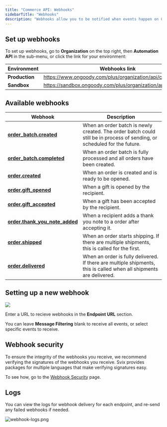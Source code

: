 ```yaml
---
title: "Commerce API: Webhooks"
sidebarTitle: "Webhooks"
description: "Webhooks allow you to be notified when events happen on Goody orders and order batches. You can subscribe to all webhooks, or a subset of them. Webhooks are sent by the Svix platform."
---
```


## Set up webhooks

To set up webhooks, go to **Organization** on the top right, then **Automation API** in the sub-menu, or click the link for your environment:

| Environment    | Webhooks link                                              |
| -------------- | ---------------------------------------------------------- |
| **Production** | https://www.ongoody.com/plus/organization/api/commerce     |
| **Sandbox**    | https://sandbox.ongoody.com/plus/organization/api/commerce |

## Available webhooks

| Webhook                                                                | Description                                                                                                              |
| ---------------------------------------------------------------------- | ------------------------------------------------------------------------------------------------------------------------ |
| **[order_batch.created](/webhooks/order_batch.created)**               | When an order batch is newly created. The order batch could still be in process of sending, or scheduled for the future. |
| **[order_batch.completed](/webhooks/order_batch.completed)**           | When an order batch is fully processed and all orders have been created.                                                 |
| **[order.created](/webhooks/order.created)**                           | When an order is created and is ready to be opened.                                                                      |
| **[order.gift_opened](/webhooks/order.gift_opened)**                   | When a gift is opened by the recipient.                                                                                  |
| **[order.gift_accepted](/webhooks/order.gift_accepted.md)**            | When a gift has been accepted by the recipient.                                                                          |
| **[order.thank_you_note_added](/webhooks/order.thank_you_note_added)** | When a recipient adds a thank you note to a order after accepting it.                                                    |
| **[order.shipped](/webhooks/order.shipped)**                           | When an order starts shipping. If there are multiple shipments, this is called for the first.                            |
| **[order.delivered](/webhooks/order.delivered)**                       | When an order is fully delivered. If there are multiple shipments, this is called when all shipments are delivered.      |

## Setting up a new webhook

![](/images/new-webhook-2.png)

Enter a URL to recieve webhooks in the **Endpoint URL** section.

You can leave **Message Filtering** blank to receive all events, or select specific events to receive.

## Webhook security

To ensure the integrity of the webhooks you receive, we recommend verifying the signatures of the webhooks you receive. Svix provides packages for multiple languages that make verifying signatures easy.

To see how, go to the [Webhook Security](/webhooks/webhook-security) page.

## Logs

You can view the logs for webhook delivery for each endpoint, and re-send any failed webhooks if needed.

![webhook-logs.png](/images/logs-2.png)
